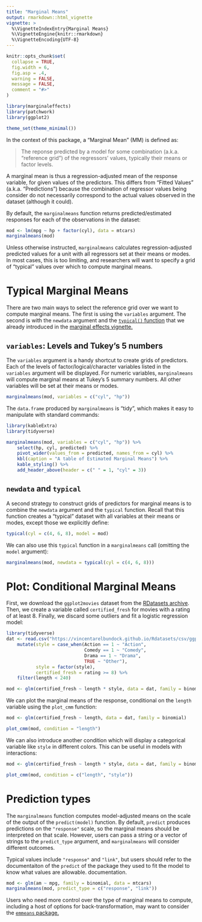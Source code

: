 ```yaml
---
title: "Marginal Means" 
output: rmarkdown::html_vignette
vignette: >
  %\VignetteIndexEntry{Marginal Means}
  %\VignetteEngine{knitr::rmarkdown}
  %\VignetteEncoding{UTF-8}
---
```


```r
knitr::opts_chunk$set(
  collapse = TRUE,
  fig.width = 6,
  fig.asp = .4,
  warning = FALSE,
  message = FALSE,
  comment = "#>"
)

library(marginaleffects)
library(patchwork)
library(ggplot2)

theme_set(theme_minimal())
```

In the context of this package, a "Marginal Mean" (MM) is defined as:

> The reponse predicted by a model for some combination (a.k.a. "reference grid") of the regressors' values, typically their means or factor levels. 

A marginal mean is thus a regression-adjusted mean of the response variable, for given values of the predictors. This differs from "Fitted Values" (a.k.a. "Predictions") because the combination of regressor values being consider do not necessarily correspond to the actual values observed in the dataset (although it could).

By default, the `marginalmeans` function returns predicted/estimated responses for each of the observations in the dataset:

```r
mod <- lm(mpg ~ hp + factor(cyl), data = mtcars)
marginalmeans(mod)
```

Unless otherwise instructed, `marginalmeans` calculates regression-adjusted predicted values for a unit with all regressors set at their means or modes. In most cases, this is too limiting, and researchers will want to specify a grid of "typical" values over which to compute marginal means.

# Typical Marginal Means

There are two main ways to select the reference grid over we want to compute marginal means. The first is using the `variables` argument. The second is with the `newdata` argument and the [`typical()` function](reference/typical.html) that we already introduced in the [marginal effects vignette.](articles/mfx.html) 

## `variables`: Levels and Tukey's 5 numbers 

The `variables` argument is a handy shortcut to create grids of predictors. Each of the levels of factor/logical/character variables listed in the `variables` argument will be displayed. For numeric variables, `marginalmeans` will compute marginal means at Tukey's 5 summary numbers. All other variables will be set at their means or modes.

```r
marginalmeans(mod, variables = c("cyl", "hp"))
```

The `data.frame` produced by `marginalmeans` is "tidy", which makes it easy to manipulate with standard commands:

```r
library(kableExtra)
library(tidyverse)

marginalmeans(mod, variables = c("cyl", "hp")) %>%
    select(hp, cyl, predicted) %>%
    pivot_wider(values_from = predicted, names_from = cyl) %>%
    kbl(caption = "A table of Estimated Marginal Means") %>%
    kable_styling() %>%
    add_header_above(header = c(" " = 1, "cyl" = 3))
```

## `newdata` and `typical`

A second strategy to construct grids of predictors for marginal means is to combine the `newdata` argument and the `typical` function. Recall that this function creates a "typical" dataset with all variables at their means or modes, except those we explicitly define:

```r
typical(cyl = c(4, 6, 8), model = mod)
```

We can also use this `typical` function in a `marginalmeans` call (omitting the `model` argument):

```r
marginalmeans(mod, newdata = typical(cyl = c(4, 6, 8)))
```

# Plot: Conditional Marginal Means

First, we download the `ggplot2movies` dataset from the [RDatasets archive](https://vincentarelbundock.github.io/Rdatasets/articles/data.html). Then, we create a variable called `certified_fresh` for movies with a rating of at least 8. Finally, we discard some outliers and fit a logistic regression model: 

```r
library(tidyverse)
dat <- read.csv("https://vincentarelbundock.github.io/Rdatasets/csv/ggplot2movies/movies.csv") %>%
    mutate(style = case_when(Action == 1 ~ "Action",
                             Comedy == 1 ~ "Comedy",
                             Drama == 1 ~ "Drama",
                             TRUE ~ "Other"),
           style = factor(style),
           certified_fresh = rating >= 8) %>%
    filter(length < 240)

mod <- glm(certified_fresh ~ length * style, data = dat, family = binomial)
```

We can plot the marginal means of the response, conditional on the `length` variable using the `plot_cmm` function:

```r
mod <- glm(certified_fresh ~ length, data = dat, family = binomial)

plot_cmm(mod, condition = "length")
```

We can also introduce another condition which will display a categorical variable like `style` in different colors. This can be useful in models with interactions:

```r
mod <- glm(certified_fresh ~ length * style, data = dat, family = binomial)

plot_cmm(mod, condition = c("length", "style"))
```

# Prediction types

The `marginalmeans` function computes model-adjusted means on the scale of the output of the `predict(model)` function. By default, `predict` produces predictions on the `"response"` scale, so the marginal means should be interpreted on that scale. However, users can pass a string or a vector of strings to the `predict_type` argument, and `marginalmeans` will consider different outcomes. 

Typical values include `"response"` and `"link"`, but users should refer to the documentaiton of the `predict` of the package they used to fit the model to know what values are allowable. documentation. 

```r
mod <- glm(am ~ mpg, family = binomial, data = mtcars)
marginalmeans(mod, predict_type = c("response", "link"))
```

Users who need more control over the type of marginal means to compute, including a host of options for back-transformation, may want to consider the [`emmeans` package.](https://cran.r-project.org/web/packages/emmeans/index.html)
